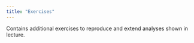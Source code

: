 ```yaml
---
title: "Exercises"
---
```


Contains additional exercises to reproduce and extend analyses shown in lecture.

